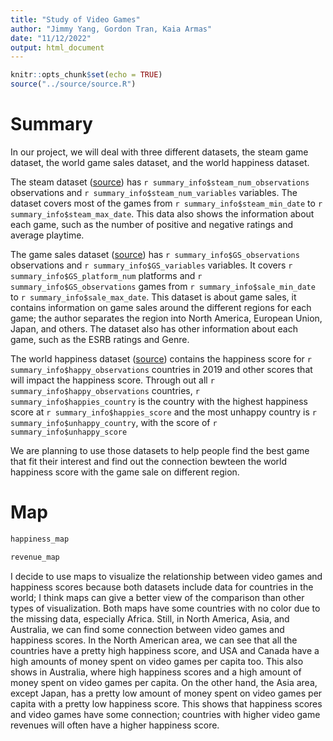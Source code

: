 ```yaml
---
title: "Study of Video Games"
author: "Jimmy Yang, Gordon Tran, Kaia Armas"
date: "11/12/2022"
output: html_document
---
```


```r
knitr::opts_chunk$set(echo = TRUE)
source("../source/source.R")
```

# Summary
In our project, we will deal with three different datasets, the steam game dataset, the world game sales dataset, and the world happiness dataset.

The steam dataset ([source](https://www.kaggle.com/datasets/nikdavis/steam-store-games?select=steam.csv)) has `r summary_info$steam_num_observations` observations and `r summary_info$steam_num_variables` variables. The dataset covers most of the games from `r summary_info$steam_min_date` to `r summary_info$steam_max_date`. This data also shows the information about each game, such as the number of positive and negative ratings and average playtime.

The game sales dataset ([source](https://www.kaggle.com/datasets/rush4ratio/video-game-sales-with-ratings)) has  `r summary_info$GS_observations` observations and `r summary_info$GS_variables` variables. It covers `r summary_info$GS_platform_num` platforms and `r summary_info$GS_observations` games from `r summary_info$sale_min_date` to `r summary_info$sale_max_date`. This dataset is about game sales, it contains information on game sales around the different regions for each game; the author separates the region into North America, European Union, Japan, and others. The dataset also has other information about each game, such as the ESRB ratings and Genre.

The world happiness dataset  ([source](https://worldhappiness.report/ed/2019/)) contains the happiness score for `r summary_info$happy_observations` countries in 2019 and other scores that will impact the happiness score. Through out all `r summary_info$happy_observations` countries, `r summary_info$happies_country` is the country with the highest happiness score at `r summary_info$happies_score` and the most unhappy country is `r summary_info$unhappy_country`, with the score of `r summary_info$unhappy_score`

We are planning to use those datasets to help people find the best game that fit their interest and find out the connection bewteen the world happiness score with the game sale on different region.


# Map
```r

happiness_map

```

```r

revenue_map
```

I decide to use maps to visualize the relationship between video games and happiness scores because both datasets include data for countries in the world; I think maps can give a better view of the comparison than other types of visualization. Both maps have some countries with no color due to the missing data, especially Africa. Still, in North America, Asia, and Australia, we can find some connection between video games and happiness scores. In the North American area, we can see that all the countries have a pretty high happiness score, and USA and Canada have a high amounts of money spent on video games per capita too. This also shows in Australia, where high happiness scores and a high amount of money spent on video games per capita. On the other hand, the Asia area, except Japan, has a pretty low amount of money spent on video games per capita with a pretty low happiness score. This shows that happiness scores and video games have some connection; countries with higher video game revenues will often have a higher happiness score.
